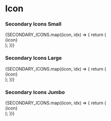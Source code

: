 

<Meta component={SecondaryIcon} title="Components/Molecules/Icons/SecondaryIcon" />

# Icon
<Description of={SecondaryIcon} />
<Props of={SecondaryIcon} />

### Secondary Icons Small
<Preview>
  <Story name="SecondaryIcon Small">
    <div style={{display:'flex',flexWrap:'wrap',justifyContent:'space-around'}}>
      {SECONDARY_ICONS.map((icon, idx) => {
        return (
          <div style={{margin:'5px',display:'flex',flexDirection:'column',alignItems:'center',padding:'15px',border:'solid black 2px',borderRadius:'5px',height:'40px',width:'40px'}}>
            <SecondaryIcon name={icon} key={`${icon}_${idx}`}/>
            <span>{icon}</span>
          </div>
        );
      })}
    </div>
  </Story>
</Preview>


### Secondary Icons Large
<Preview>
  <Story name="SecondaryIcon Large">
    <div style={{display:'flex',flexWrap:'wrap',justifyContent:'space-around'}}>
      {SECONDARY_ICONS.map((icon, idx) => {
        return (
          <div style={{margin:'5px',display:'flex',flexDirection:'column',alignItems:'center',padding:'15px',border:'solid black 2px',borderRadius:'5px',height:'50px',width:'50px'}}>
            <SecondaryIcon name={icon} size="large" key={`${icon}_${idx}`}/>
            <span>{icon}</span>
          </div>
        );
      })}
    </div>
  </Story>
</Preview>

### Secondary Icons Jumbo
<Preview>
  <Story name="SecondaryIcon Jumbo">
    <div style={{display:'flex',flexWrap:'wrap',justifyContent:'space-around'}}>
      {SECONDARY_ICONS.map((icon, idx) => {
        return (
          <div style={{margin:'5px',display:'flex',flexDirection:'column',alignItems:'center',padding:'15px',border:'solid black 2px',borderRadius:'5px',height:'65px',width:'65px'}}>
            <SecondaryIcon name={icon} size="jumbo" key={`${icon}_${idx}`}/>
            <span>{icon}</span>
          </div>
        );
      })}
    </div>
  </Story>
</Preview>
